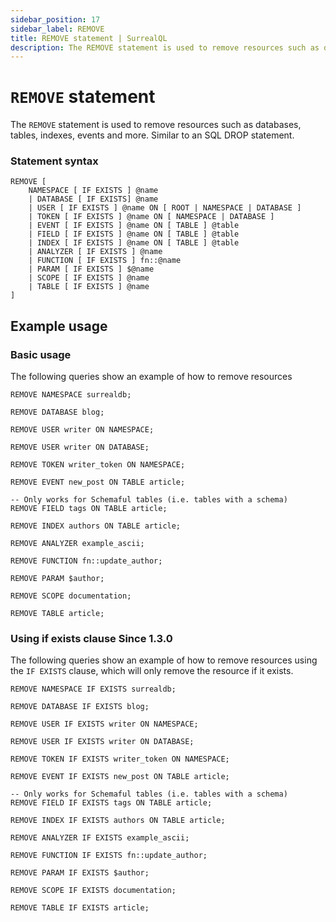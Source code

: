 ```yaml
---
sidebar_position: 17
sidebar_label: REMOVE
title: REMOVE statement | SurrealQL
description: The REMOVE statement is used to remove resources such as databases, tables, indexes, events and more.
---
```


# `REMOVE` statement

The `REMOVE` statement is used to remove resources such as databases, tables, indexes, events and more.
Similar to an SQL DROP statement.

### Statement syntax

```surql title="SurrealQL Syntax"
REMOVE [
	NAMESPACE [ IF EXISTS ] @name
	| DATABASE [ IF EXISTS] @name
	| USER [ IF EXISTS ] @name ON [ ROOT | NAMESPACE | DATABASE ]
	| TOKEN [ IF EXISTS ] @name ON [ NAMESPACE | DATABASE ]
	| EVENT [ IF EXISTS ] @name ON [ TABLE ] @table
	| FIELD [ IF EXISTS ] @name ON [ TABLE ] @table
	| INDEX [ IF EXISTS ] @name ON [ TABLE ] @table
    | ANALYZER [ IF EXISTS ] @name
    | FUNCTION [ IF EXISTS ] fn::@name
    | PARAM [ IF EXISTS ] $@name
	| SCOPE [ IF EXISTS ] @name
	| TABLE [ IF EXISTS ] @name
]
```

## Example usage
### Basic usage

The following queries show an example of how to remove resources

```surql
REMOVE NAMESPACE surrealdb;

REMOVE DATABASE blog;

REMOVE USER writer ON NAMESPACE;

REMOVE USER writer ON DATABASE;

REMOVE TOKEN writer_token ON NAMESPACE;

REMOVE EVENT new_post ON TABLE article;

-- Only works for Schemaful tables (i.e. tables with a schema)
REMOVE FIELD tags ON TABLE article;

REMOVE INDEX authors ON TABLE article;

REMOVE ANALYZER example_ascii;

REMOVE FUNCTION fn::update_author;

REMOVE PARAM $author;

REMOVE SCOPE documentation;

REMOVE TABLE article;

```

### Using if exists clause <l className='purple'>Since 1.3.0</l>

The following queries show an example of how to remove resources using the `IF EXISTS` clause, which will only remove the resource if it exists.

```surql
REMOVE NAMESPACE IF EXISTS surrealdb;

REMOVE DATABASE IF EXISTS blog;

REMOVE USER IF EXISTS writer ON NAMESPACE;

REMOVE USER IF EXISTS writer ON DATABASE;

REMOVE TOKEN IF EXISTS writer_token ON NAMESPACE;

REMOVE EVENT IF EXISTS new_post ON TABLE article;

-- Only works for Schemaful tables (i.e. tables with a schema)
REMOVE FIELD IF EXISTS tags ON TABLE article;

REMOVE INDEX IF EXISTS authors ON TABLE article;

REMOVE ANALYZER IF EXISTS example_ascii;

REMOVE FUNCTION IF EXISTS fn::update_author;

REMOVE PARAM IF EXISTS $author;

REMOVE SCOPE IF EXISTS documentation;

REMOVE TABLE IF EXISTS article;

```